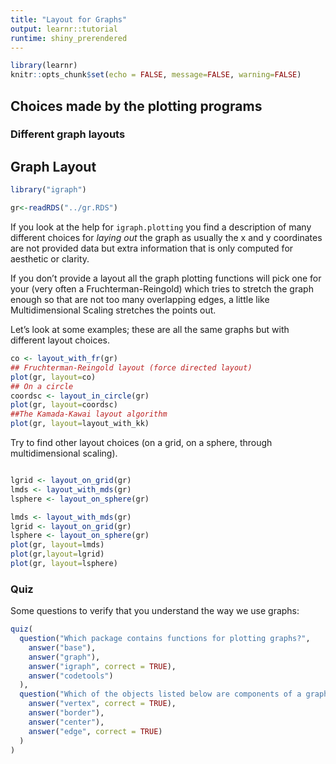 ```yaml
---
title: "Layout for Graphs"
output: learnr::tutorial
runtime: shiny_prerendered
---
```


```r
library(learnr)
knitr::opts_chunk$set(echo = FALSE, message=FALSE, warning=FALSE)
```


## Choices made by the plotting programs

### Different graph layouts

## Graph Layout

```r
library("igraph")
```

```r
gr<-readRDS("../gr.RDS")
```

If you look at the help for `igraph.plotting` you find a description of many different choices for *laying out* the graph as usually the x and y  coordinates are not provided 
data but extra information that is only computed for aesthetic or clarity.

If you don't provide a layout all the graph plotting functions will pick one for your
(very often a Fruchterman-Reingold) which tries to stretch the graph enough so that are not too many overlapping edges, a little like Multidimensional Scaling stretches the points out.

Let's look at some examples; these are all the same graphs but with different layout choices.

```r
co <- layout_with_fr(gr)
## Fruchterman-Reingold layout (force directed layout)
plot(gr, layout=co)
## On a circle
coordsc <- layout_in_circle(gr)
plot(gr, layout=coordsc)
##The Kamada-Kawai layout algorithm
plot(gr, layout=layout_with_kk)
```

Try to find other layout choices
(on a grid, on a sphere, through multidimensional scaling).




```r

```


```r
lgrid <- layout_on_grid(gr)
lmds <- layout_with_mds(gr)
lsphere <- layout_on_sphere(gr)
```

```r
lmds <- layout_with_mds(gr)
lgrid <- layout_on_grid(gr)
lsphere <- layout_on_sphere(gr)
plot(gr, layout=lmds)
plot(gr,layout=lgrid)
plot(gr, layout=lsphere)
```


### Quiz

Some questions to verify that you understand the way we use graphs:

```r
quiz(
  question("Which package contains functions for plotting graphs?",
    answer("base"),
    answer("graph"),
    answer("igraph", correct = TRUE),
    answer("codetools")
  ),
  question("Which of the objects listed below are components of a graph?",
    answer("vertex", correct = TRUE),
    answer("border"),
    answer("center"),
    answer("edge", correct = TRUE)
  )
)
```
